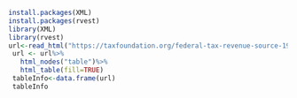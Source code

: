 
```{r}
install.packages(XML)
install.packages(rvest)
library(XML)
library(rvest)
url<-read_html("https://taxfoundation.org/federal-tax-revenue-source-1934-2018/")
 url <- url%>%
   html_nodes("table")%>%
   html_table(fill=TRUE)
 tableInfo<-data.frame(url)
 tableInfo
 
```


